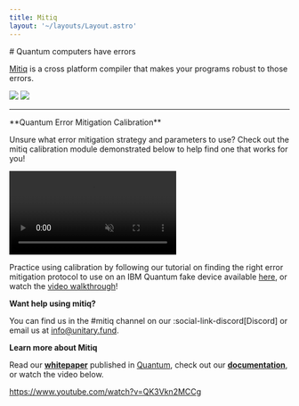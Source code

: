 ```yaml
---
title: Mitiq
layout: '~/layouts/Layout.astro'
---
```



<PageIntro>
# Quantum computers have errors

[Mitiq](#) is a cross platform compiler that makes your programs robust to those errors.

</PageIntro>

<TwoColumn>
  <Column title="With Cirq" titleStyle="solid">
    <img src="/images/mitiq-cirq.png" />
  </Column>
  <Column title="With Qiskit" titleStyle="solid">
    <img src="/images/mitiq-qiskit.png" />
  </Column>
</TwoColumn>

---

<ReducedWidth>
**Quantum Error Mitigation Calibration**

Unsure what error mitigation strategy and parameters to use? 
Check out the mitiq calibration module demonstrated below to help find one 
that works for you!

<p>
  <video autoplay muted loop>
    <source src="/assets/calibration.mp4" type="video/mp4" />
  </video>
</p>

Practice using calibration by following our tutorial on finding the right error
mitigation protocol to use on an IBM Quantum fake device available 
[here](https://mitiq.readthedocs.io/en/stable/examples/calibration-tutorial.html), 
or watch the [video walkthrough](https://www.youtube.com/watch?v=dB_3R84ewig)!

**Want help using mitiq?**

You can find us in the #mitiq channel on our 
:social-link-discord[Discord] or email us at 
[info@unitary.fund](mailto:info@unitary.fund).

**Learn more about Mitiq**

Read our **[whitepaper](https://doi.org/10.22331/q-2022-08-11-774)** published in [Quantum](https://quantum-journal.org/), check out our **[documentation](https://mitiq.readthedocs.io/en/stable/)**, or watch the video below.

https://www.youtube.com/watch?v=QK3Vkn2MCCg
</ReducedWidth>
